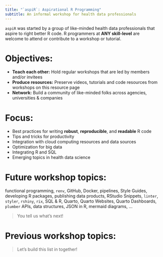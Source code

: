 ```yaml
---
title: "`aspiR`: Aspirational R Programming"
subtitle: An informal workshop for health data professionals
---
```


`aspiR` was started by a group of like-minded health data professionals that aspire to right better R code. R programmers at **ANY skill-level** are welcome to attend or contribute to a workshop or tutorial.

# Objectives:

- **Teach each other:** Hold regular workshops that are led by members and/or invitees
- **Produce resources:** Preserve videos, tutorials and code resources from workshops on this resource page
- **Network:** Build a community of like-minded folks across agencies, universities & companies

# Focus:

- Best practices for writing **robust**, **reproducible**, and **readable** R code
- Tips and tricks for productivity 
- Integration with cloud computing resources and data sources
- Optimization for big data
- Integrating R and SQL 
- Emerging topics in health data science

# Future workshop topics:
functional programming, `renv`, GitHub, Docker, pipelines, Style Guides, 
developing R packages, publishing data products, RStudio Snippets, `linter`, 
`styler`, `rshiny`, `rix`, SQL & R, Quarto, Quarto Websites, Quarto Dashboards, 
`plumber` APIs, data structures, JSON in R, mermaid diagrams,
... 

> You tell us what's next!

# Previous workshop topics: 
> Let's build this list in together!

